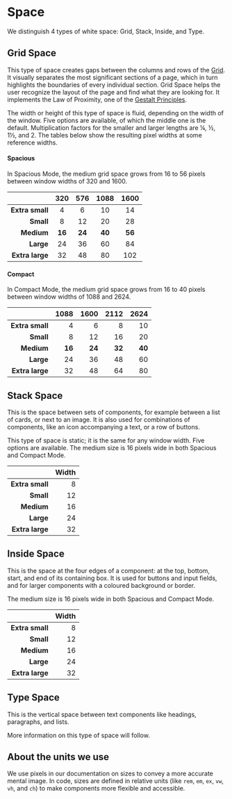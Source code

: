 
<Meta title="Docs/Design Guidelines/Space" />

# Space

We distinguish 4 types of white space: Grid, Stack, Inside, and Type.

## Grid Space

This type of space creates gaps between the columns and rows of the [Grid](/docs/components-layout-grid--docs).
It visually separates the most significant sections of a page, which in turn highlights the boundaries of every individual section.
Grid Space helps the user recognize the layout of the page and find what they are looking for.
It implements the Law of Proximity, one of the [Gestalt Principles](https://www.interaction-design.org/literature/topics/gestalt-principles).

The width or height of this type of space is fluid, depending on the width of the window.
Five options are available, of which the middle one is the default.
Multiplication factors for the smaller and larger lengths are ¼, ½, 1½, and 2.
The tables below show the resulting pixel widths at some reference widths.

#### Spacious

In Spacious Mode, the medium grid space grows from 16 to 56 pixels between window widths of 320 and 1600.

|                 |  320   |  576   |  1088  |  1600  |
| --------------: | :----: | :----: | :----: | :----: |
| **Extra small** |   4    |   6    |   10   |   14   |
|       **Small** |   8    |   12   |   20   |   28   |
|      **Medium** | **16** | **24** | **40** | **56** |
|       **Large** |   24   |   36   |   60   |   84   |
| **Extra large** |   32   |   48   |   80   |  102   |

#### Compact

In Compact Mode, the medium grid space grows from 16 to 40 pixels between window widths of 1088 and 2624.

|                 |   1088 |   1600 |   2112 |   2624 |
| --------------: | -----: | -----: | -----: | -----: |
| **Extra small** |      4 |      6 |      8 |     10 |
|       **Small** |      8 |     12 |     16 |     20 |
|      **Medium** | **16** | **24** | **32** | **40** |
|       **Large** |     24 |     36 |     48 |     60 |
| **Extra large** |     32 |     48 |     64 |     80 |

## Stack Space

This is the space between sets of components, for example between a list of cards, or next to an image.
It is also used for combinations of components, like an icon accompanying a text, or a row of buttons.

This type of space is static; it is the same for any window width.
Five options are available.
The medium size is 16 pixels wide in both Spacious and Compact Mode.

|                 | Width |
| --------------: | ----: |
| **Extra small** |     8 |
|       **Small** |    12 |
|      **Medium** |    16 |
|       **Large** |    24 |
| **Extra large** |    32 |

## Inside Space

This is the space at the four edges of a component: at the top, bottom, start, and end of its containing box.
It is used for buttons and input fields, and for larger components with a coloured background or border.

The medium size is 16 pixels wide in both Spacious and Compact Mode.

|                 | Width |
| --------------: | ----: |
| **Extra small** |     8 |
|       **Small** |    12 |
|      **Medium** |    16 |
|       **Large** |    24 |
| **Extra large** |    32 |

## Type Space

This is the vertical space between text components like headings, paragraphs, and lists.

More information on this type of space will follow.

## About the units we use

We use pixels in our documentation on sizes to convey a more accurate mental image.
In code, sizes are defined in relative units (like `rem`, `em`, `ex`, `vw`, `vh`, and `ch`) to make components more flexible and accessible.
